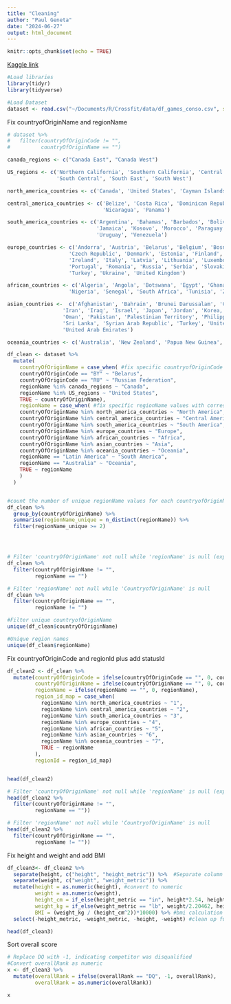 ```yaml
---
title: "Cleaning"
author: "Paul Geneta"
date: "2024-06-27"
output: html_document
---
```


```r
knitr::opts_chunk$set(echo = TRUE)
```

[Kaggle link](https://www.kaggle.com/code/tgomesjuliana/crossfit-games-competition-data-cleaning?scriptVersionId=137772920)

```r
#Load libraries
library(tidyr)
library(tidyverse)

#Load Dataset
dataset <- read.csv("~/Documents/R/Crossfit/data/df_games_conso.csv", stringsAsFactors = F)
```



Fix countryofOriginName and regionName
```r
# dataset %>% 
#   filter(countryOfOriginCode != "",
#          countryOfOriginName == "") 

canada_regions <- c("Canada East", "Canada West")

US_regions <- c('Northern California', 'Southern California', 'Central East', 'Mid Atlantic','North Central', 'North East', 'North West', 
                'South Central', 'South East', 'South West')

north_america_countries <- c('Canada', 'United States', 'Cayman Islands', 'Jamaica')

central_america_countries <- c('Belize', 'Costa Rica', 'Dominican Republic', 'El Salvador', 'Guatemala', 'Honduras','Mexico', 
                               'Nicaragua', 'Panama')

south_america_countries <- c('Argentina', 'Bahamas', 'Barbados', 'Bolivia', 'Brazil', 'Chile', 'Colombia', 'Ecuador', 'Guyana', 
                             'Jamaica', 'Kosovo', 'Morocco', 'Paraguay', 'Peru', 'Saint Lucia', 'Suriname','Trinidad and Tobago', 
                             'Uruguay', 'Venezuela')

europe_countries <- c('Andorra', 'Austria', 'Belarus', 'Belgium', 'Bosnia and Herzegovina', 'Bulgaria', 'Croatia', 'Cyprus',
                    'Czech Republic', 'Denmark', 'Estonia', 'Finland', 'France', 'Germany', 'Greece', 'Hungary', 'Iceland', 
                    'Ireland', 'Italy', 'Latvia', 'Lithuania', 'Luxembourg', 'Malta', 'Netherlands', 'Norway', 'Poland',
                    'Portugal', 'Romania', 'Russia', 'Serbia', 'Slovakia', 'Slovenia', 'Spain', 'Sweden', 'Switzerland',
                    'Turkey', 'Ukraine', 'United Kingdom')

african_countries <- c('Algeria', 'Angola', 'Botswana', 'Egypt', 'Ghana', 'Kenya', 'Mauritius', 'Mozambique', 'Namibia',
                    'Nigeria', 'Senegal', 'South Africa', 'Tunisia', 'Zimbabwe')

asian_countries <-  c('Afghanistan', 'Bahrain', 'Brunei Darussalam', 'Cambodia', 'China', 'Egypt', 'India', 'Indonesia',
                  'Iran', 'Iraq', 'Israel', 'Japan', 'Jordan', 'Korea, Republic of', 'Kuwait', 'Lebanon', 'Malaysia', 
                  'Oman', 'Pakistan', 'Palestinian Territory', 'Philippines', 'Qatar', 'Saudi Arabia', 'Singapore', 
                  'Sri Lanka', 'Syrian Arab Republic', 'Turkey', 'United Arab Emirates', 'Viet Nam', 'Russian Federation',
                  'United Arab Emirates')

oceania_countries <- c('Australia', 'New Zealand', 'Papua New Guinea', 'Samoa', 'Tonga')

df_clean <- dataset %>% 
  mutate(
    countryOfOriginName = case_when( #fix specific countryofOriginCode values with corresponding countryofOriginName
    countryOfOriginCode == "BY" ~ "Belarus",
    countryOfOriginCode == "RU" ~ "Russian Federation",
    regionName %in% canada_regions ~ "Canada",
    regionName %in% US_regions ~ "United States",
    TRUE ~ countryOfOriginName),
    regionName = case_when( #fix specific regionName values with corresponding countryofOriginName
    countryOfOriginName %in% north_america_countries ~ "North America",
    countryOfOriginName %in% central_america_countries ~ "Central America",
    countryOfOriginName %in% south_america_countries ~ "South America",
    countryOfOriginName %in% europe_countries ~ "Europe",
    countryOfOriginName %in% african_countries ~ "Africa",
    countryOfOriginName %in% asian_countries ~ "Asia",
    countryOfOriginName %in% oceania_countries ~ "Oceania",
    regionName == "Latin America" ~ "South America",
    regionName == "Australia" ~ "Oceania",
    TRUE ~ regionName
    )
  )



```


```r
#count the number of unique regionName values for each countryofOriginName
df_clean %>% 
  group_by(countryOfOriginName) %>% 
  summarise(regionName_unique = n_distinct(regionName)) %>% 
  filter(regionName_unique >= 2)





```


```r
# Filter 'countryOfOriginName' not null while 'regionName' is null (expected to be empty)
df_clean %>% 
  filter(countryOfOriginName != "",
         regionName == "")
```


```r
# Filter 'regionName' not null while 'CountryofOriginName' is null 
df_clean %>% 
  filter(countryOfOriginName == "",
         regionName != "")
```


```r
#Filter unique countryofOriginName
unique(df_clean$countryOfOriginName)
```


```r
#Unique region names
unique(df_clean$regionName)
```


Fix countryofOriginCode and regionId plus add statusId

```r
df_clean2 <- df_clean %>% 
  mutate(countryOfOriginCode = ifelse(countryOfOriginCode == "", 0, countryOfOriginCode),
         countryOfOriginName = ifelse(countryOfOriginName == "", 0, countryOfOriginName),
         regionName = ifelse(regionName == "", 0, regionName),
         region_id_map = case_when(
           regionName %in% north_america_countries ~ "1",
           regionName %in% central_america_countries ~ "2",
           regionName %in% south_america_countries ~ "3",
           regionName %in% europe_countries ~ "4",
           regionName %in% african_countries ~ "5",
           regionName %in% asian_countries ~ "6",
           regionName %in% oceania_countries ~ "7",
           TRUE ~ regionName
         ),
         regionId = region_id_map)


head(df_clean2)
```


```r
# Filter 'countryOfOriginName' not null while 'regionName' is null (expected to be empty)
head(df_clean2 %>% 
  filter(countryOfOriginName != "",
         regionName == ""))
```


```r
# Filter 'regionName' not null while 'CountryofOriginName' is null 
head(df_clean2 %>% 
  filter(countryOfOriginName == "",
         regionName != ""))
```


Fix height and weight and add BMI

```r
df_clean3<- df_clean2 %>% 
  separate(height, c("height", "height_metric")) %>%  #Separate column
  separate(weight, c("weight", "weight_metric")) %>%  
  mutate(height = as.numeric(height), #convert to numeric
         weight = as.numeric(weight),
         height_cm = if_else(height_metric == "in", height*2.54, height), #do calculations to convert to kg, and cm
         weight_kg = if_else(weight_metric == "lb", weight/2.20462, height),
         BMI = (weight_kg / (height_cm^2))*10000) %>% #bmi calculation
  select(-height_metric, -weight_metric, -height, -weight) #clean up full df

head(df_clean3)
```

Sort overall score

```r
# Replace DQ with -1, indicating competitor was disqualified
#Convert overallRank as numeric
x <- df_clean3 %>% 
  mutate(overallRank = ifelse(overallRank == "DQ", -1, overallRank),
         overallRank = as.numeric(overallRank))

x
```










